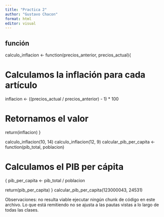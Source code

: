 ```yaml
---
title: "Practica 2"
author: "Gustavo Chacon"
format: html
editor: visual
---
```


## función

calculo_inflacion \<- function(precios_anterior, precios_actual){

# Calculamos la inflación para cada artículo

inflacion \<- ((precios_actual / precios_anterior) - 1) \* 100

# Retornamos el valor

return(inflacion) }

calculo_inflacion(10, 14) calculo_inflacion(12, 9) calcular_pib_per_capita \<- function(pib_total, poblacion)

# Calculamos el PIB per cápita

{ pib_per_capita \<- pib_total / poblacion

return(pib_per_capita) } calcular_pib_per_capita(123000043, 24531)

Observaciones: no resulta viable ejecutar ningún chunk de código en este archivo. Lo que está remitiendo no se ajusta a las pautas vistas a lo largo de todas las clases.
